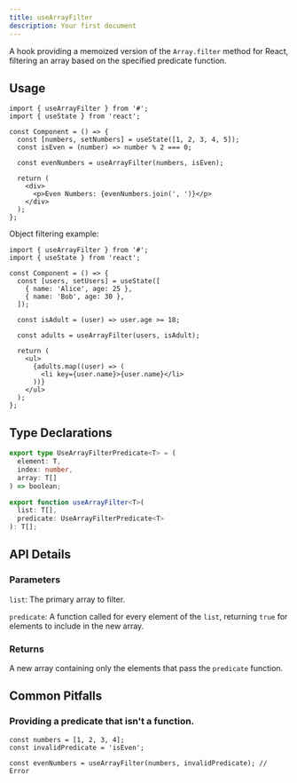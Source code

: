 ```yaml
---
title: useArrayFilter
description: Your first document
---
```


A hook providing a memoized version of the `Array.filter` method for React, filtering an array based on the specified predicate function.

## Usage

```tsx
import { useArrayFilter } from '#';
import { useState } from 'react';

const Component = () => {
  const [numbers, setNumbers] = useState([1, 2, 3, 4, 5]);
  const isEven = (number) => number % 2 === 0;

  const evenNumbers = useArrayFilter(numbers, isEven);

  return (
    <div>
      <p>Even Numbers: {evenNumbers.join(', ')}</p>
    </div>
  );
};
```

Object filtering example:

```tsx
import { useArrayFilter } from '#';
import { useState } from 'react';

const Component = () => {
  const [users, setUsers] = useState([
    { name: 'Alice', age: 25 },
    { name: 'Bob', age: 30 },
  ]);

  const isAdult = (user) => user.age >= 18;

  const adults = useArrayFilter(users, isAdult);

  return (
    <ul>
      {adults.map((user) => (
        <li key={user.name}>{user.name}</li>
      ))}
    </ul>
  );
};
```

## Type Declarations

```typescript
export type UseArrayFilterPredicate<T> = (
  element: T,
  index: number,
  array: T[]
) => boolean;

export function useArrayFilter<T>(
  list: T[],
  predicate: UseArrayFilterPredicate<T>
): T[];
```

## API Details

### Parameters

`list`: The primary array to filter.

`predicate`: A function called for every element of the `list`, returning `true` for elements to include in the new array.

### Returns

A new array containing only the elements that pass the `predicate` function.

## Common Pitfalls

### Providing a predicate that isn't a function.

```tsx
const numbers = [1, 2, 3, 4];
const invalidPredicate = 'isEven';

const evenNumbers = useArrayFilter(numbers, invalidPredicate); // Error
```
